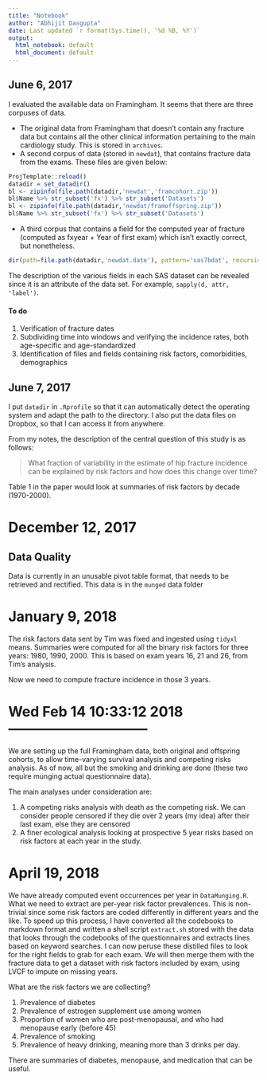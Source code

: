 ```yaml
---
title: "Notebook"
author: "Abhijit Dasgupta"
date: Last updated `r format(Sys.time(), '%d %B, %Y')`
output:
  html_notebook: default
  html_document: default
---
```


## June 6, 2017

I evaluated the available data on Framingham. It seems that there are three corpuses of data.

+ The original data from Framingham that doesn't contain any fracture data but contains all the other clinical information pertaining to the main cardiology study. This is stored in `archives`.
+ A second corpus of data (stored in `newdat`), that contains fracture data from the exams. These files are given below:
```r
ProjTemplate::reload()
datadir = set_datadir()
bl <- zipinfo(file.path(datadir,'newdat','framcohort.zip'))
bl$Name %>% str_subset('fx') %>% str_subset('Datasets')
bl <- zipinfo(file.path(datadir,'newdat/framoffspring.zip'))
bl$Name %>% str_subset('fx') %>% str_subset('Datasets')
```
+ A third corpus that contains a field for the computed year of fracture (computed as fxyear + Year of first exam) which isn't exactly correct, but nonetheless.
```r
dir(path=file.path(datadir,'newdat.date'), pattern='sas7bdat', recursive=T)
```

The description of the various fields in each SAS dataset can be
revealed since it is an attribute of the data set. For example, `sapply(d, attr, 'label')`.

#### To do

1. Verification of fracture dates
2. Subdividing time into windows and verifying the incidence rates, both age-specific and age-standardized
3. Identification of files and fields containing risk factors, comorbidities, demographics

## June 7, 2017

I put `datadir` in `.Rprofile` so that it can automatically detect the operating system and adapt the path to the
directory. I also put the data files on Dropbox, so that I can access it from anywhere.

From my notes, the description of the central question of this study is as follows:

> What fraction of variability in the estimate of hip fracture incidence can be explained by risk factors and how does this change over time?

Table 1 in the paper would look at summaries of risk factors by decade (1970-2000).

# December 12, 2017

## Data Quality

Data is currently in an unusable pivot table format, that needs to be retrieved and rectified. This data is in
the `munged` data folder


# January 9, 2018

The risk factors data sent by Tim was fixed and ingested using `tidyxl` means. Summaries were computed for all
the binary risk factors for three years: 1980, 1990, 2000. This is based on exam years 16, 21 and 26, from Tim's
analysis.

Now we need to compute fracture incidence in those 3 years.


# Wed Feb 14 10:33:12 2018 ------------------------------

We are setting up the full Framingham data, both original and offspring cohorts, to allow time-varying
survival analysis and competing risks analysis. As of now, all but the smoking and drinking are done (these two require munging actual questionnaire data).

The main analyses under consideration are:

1. A competing risks analysis with death as the competing risk. We can consider people censored if
they die over 2 years (my idea) after their last exam, else they are censored
2. A finer ecological analysis looking at prospective 5 year risks based on risk factors at each
year in the study.

# April 19, 2018

We have already computed event occurrences per year in `DataMunging.R`. What we need to extract are
per-year risk factor prevalences. This is non-trivial since some risk factors are coded differently
in different years and the like. To speed up this process, I have converted all the codebooks to
markdown format and written a shell script `extract.sh` stored with the data that looks through the
codebooks of the questionnaires and extracts lines based on keyword searches. I can now peruse these
distilled files to look for the right fields to grab for each exam. We will then merge them with the
fracture data to get a dataset with risk factors included by exam, using LVCF to impute on missing years.

What are the risk factors we are collecting?

1. Prevalence of diabetes
2. Prevalence of estrogen supplement use among women
3. Proportion of women who are post-menopausal, and who had menopause early (before 45)
4. Prevalence of smoking
5. Prevalence of heavy drinking, meaning more than 3 drinks per day.

There are summaries of diabetes, menopause, and medication that can be useful.
